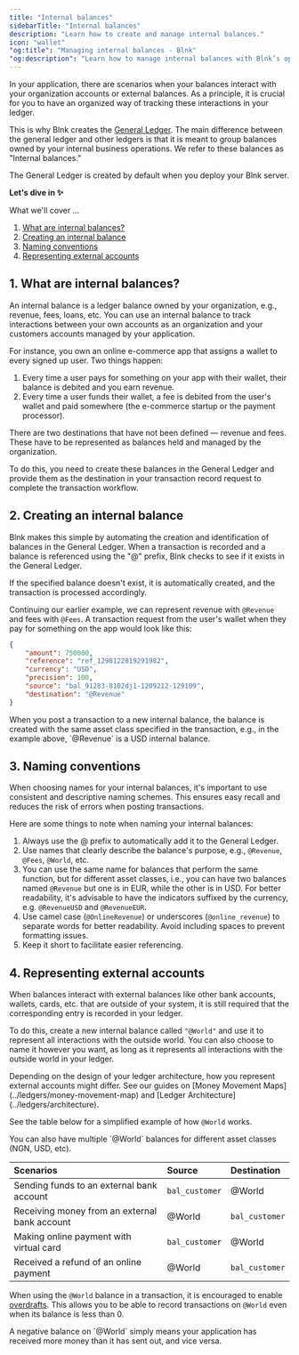 ```yaml
---
title: "Internal balances"
sidebarTitle: "Internal balances"
description: "Learn how to create and manage internal balances."
icon: "wallet"
"og:title": "Managing internal balances - Blnk" 
"og:description": "Learn how to manage internal balances with Blnk’s open-source ledger. Understand the process of creating and using internal balances for efficient transaction tracking in your application."
---
```



In your application, there are scenarios when your balances interact with your organization accounts or external balances. As a principle, it is crucial for you to have an organized way of tracking these interactions in your ledger.

This is why Blnk creates the [General Ledger](../ledgers/general-ledger). The main difference between the general ledger and other ledgers is that it is meant to group balances owned by your internal business operations. We refer to these balances as "Internal balances."

<Note>
    The General Ledger is created by default when you deploy your Blnk server.
</Note>

**Let's dive in ✨**

What we'll cover …

1. [What are internal balances?](#1-what-are-internal-balances)
2. [Creating an internal balance](#2-creating-an-internal-balance)
3. [Naming conventions](#3-naming-conventions)
4. [Representing external accounts](#4-representing-external-accounts)

## 1. What are internal balances?

An internal balance is a ledger balance owned by your organization, e.g., revenue, fees, loans, etc. You can use an internal balance to track interactions between your own accounts as an organization and your customers accounts managed by your application. 

For instance, you own an online e-commerce app that assigns a wallet to every signed up user. Two things happen:

1. Every time a user pays for something on your app with their wallet, their balance is debited and you earn revenue. 
2. Every time a user funds their wallet, a fee is debited from the user's wallet and paid somewhere (the e-commerce startup or the payment processor).

There are two destinations that have not been defined — revenue and fees. These have to be represented as balances held and managed by the organization. 

To do this, you need to create these balances in the General Ledger and provide them as the destination in your transaction record request to complete the transaction workflow.

## 2. Creating an internal balance

Blnk makes this simple by automating the creation and identification of balances in the General Ledger. When a transaction is recorded and a balance is referenced using the "@" prefix, Blnk checks to see if it exists in the General Ledger.

If the specified balance doesn't exist, it is automatically created, and the transaction is processed accordingly.

Continuing our earlier example, we can represent revenue with `@Revenue` and fees with `@Fees`. A transaction request from the user's wallet when they pay for something on the app would look like this:

```json Request
{
    "amount": 750000,
    "reference": "ref_1298122819291982",
    "currency": "USD",
    "precision": 100,
    "source": "bal_91283-8102dj1-1209212-129109",
    "destination": "@Revenue"
}
```

<Warning>
    When you post a transaction to a new internal balance, the balance is created with the same asset class specified in the transaction, e.g., in the example above, `@Revenue` is a USD internal balance.
</Warning>

## 3. Naming conventions

When choosing names for your internal balances, it's important to use consistent and descriptive naming schemes. This ensures easy recall and reduces the risk of errors when posting transactions. 

Here are some things to note when naming your internal balances:

1. Always use the @ prefix to automatically add it to the General Ledger.
2. Use names that clearly describe the balance's purpose, e.g., `@Revenue`, `@Fees`, `@World`, etc.
3. You can use the same name for balances that perform the same function, but for different asset classes, i.e., you can have two balances named `@Revenue` but one is in EUR, while the other is in USD.
    <Tip>
        For better readability, it's advisable to have the indicators suffixed by the currency, e.g. `@RevenueUSD` and `@RevenueEUR`.
    </Tip>
4. Use camel case (`@OnlineRevenue`) or underscores (`@online_revenue`) to separate words for better readability. Avoid including spaces to prevent formatting issues.
5. Keep it short to facilitate easier referencing.

## 4. Representing external accounts

When balances interact with external balances like other bank accounts, wallets, cards, etc. that are outside of your system, it is still required that the corresponding entry is recorded in your ledger.

To do this, create a new internal balance called `"@World"` and use it to represent all interactions with the outside world. You can also choose to name it however you want, as long as it represents all interactions with the outside world in your ledger.

<Info>
    Depending on the design of your ledger architecture, how you represent external accounts might differ. See our guides on [Money Movement Maps](../ledgers/money-movement-map) and [Ledger Architecture](../ledgers/architecture).
</Info>

See the table below for a simplified example of how `@World` works.

<Note>
    You can also have multiple `@World` balances for different asset classes (NGN, USD, etc).
</Note>

| Scenarios | Source | Destination 
| :--- | :--- | :---
| Sending funds to an external bank account | `bal_customer` | @World
| Receiving money from an external bank account | @World | `bal_customer`
| Making online payment with virtual card | `bal_customer` | @World
| Received a refund of an online payment | @World | `bal_customer`

When using the `@World` balance in a transaction, it is encouraged to enable [overdrafts](../transactions/overdrafts). This allows you to be able to record transactions on `@World` even when its balance is less than 0. 

<Info>
    A negative balance on `@World` simply means your application has received more money than it has sent out, and vice versa.
</Info>

<NeedHelp />